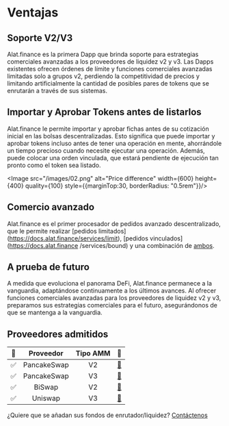 
# Ventajas

## Soporte V2/V3

Alat.finance es la primera Dapp que brinda soporte para estrategias comerciales avanzadas a los proveedores de liquidez v2 y v3. Las Dapps existentes ofrecen órdenes de límite y funciones comerciales avanzadas limitadas solo a grupos v2, perdiendo la competitividad de precios y limitando artificialmente la cantidad de posibles pares de tokens que se enrutarán a través de sus sistemas.

## Importar y Aprobar Tokens antes de listarlos
Alat.finance le permite importar y aprobar fichas antes de su cotización inicial en las bolsas descentralizadas. Esto significa que puede importar y aprobar tokens incluso antes de tener una operación en mente, ahorrándole un tiempo precioso cuando necesite ejecutar una operación. Además, puede colocar una orden vinculada, que estará pendiente de ejecución tan pronto como el token sea listado.

<Image src="/images/02.png" alt="Price difference" width={600} height={400} quality={100} style={{marginTop:30, borderRadius: "0.5rem"}}/>

## Comercio avanzado
Alat.finance es el primer procesador de pedidos avanzado descentralizado, que le permite realizar [pedidos limitados] (https://docs.alat.finance/services/limit), [pedidos vinculados] (https://docs.alat.finance /services/bound) y una combinación de [ambos](https://docs.alat.finance/services/limit#advanced-trading).

## A prueba de futuro
A medida que evoluciona el panorama DeFi, Alat.finance permanece a la vanguardia, adaptándose continuamente a los últimos avances. Al ofrecer funciones comerciales avanzadas para los proveedores de liquidez v2 y v3, preparamos sus estrategias comerciales para el futuro, asegurándonos de que se mantenga a la vanguardia.

## Proveedores admitidos

| 🔳 | Proveedor | Tipo AMM | 🔗 |
|:---:|:---:|:---:|:---:|
| ✅ | PancakeSwap | V2 | [🔗](https://pancakeswap.finance/) |
| ✅ | PancakeSwap | V3 | [🔗](https://pancakeswap.finance/) |
| ✅ | BiSwap | V2 | [🔗](https://biswap.org/swap) |
| ✅ | Uniswap | V3 | [🔗](https://app.uniswap.org/#/swap) |

¿Quiere que se añadan sus fondos de enrutador/liquidez? [Contáctenos](https://docs.alat.finance/ecosystem/contact)